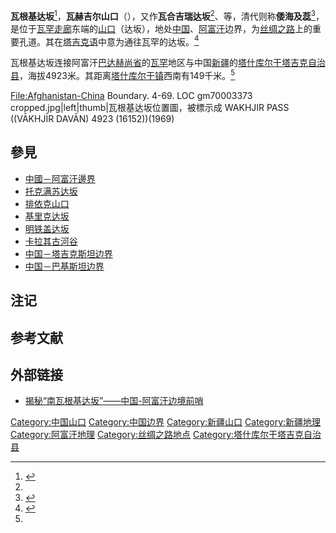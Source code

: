{{Infobox mountain pass
| name = 瓦根基达坂 <br> Wakhjir Pass
| photo = Head of Ab-i-Panja Valley, Looking Towards Wakhjir Pass and Oxus Source Glaciers.jpg
| photo_caption = [[马尔克·奥莱尔·斯坦因|马尔克·奥莱尔·斯坦因]]拍摄在达板前的山谷照片 
| elevation_m = 4923
| location = {{Flag|阿富汗伊斯蘭酋長國}}[[巴达赫尚省|巴达赫尚省]][[瓦罕县|瓦罕县]]- <br>{{CHN}}[[新疆|新疆]][[喀什地区|喀什地区]][[塔什库尔干塔吉克自治县|塔什库尔干]]
| range = [[帕米尔高原|帕米尔高原]]
| map = China Xinjiang Southern
| label_position = top
| coordinates = {{coord|37|05|14|N|74|29|03|E|type:pass|format=dms|display=inline,title}}
}}
{{see also|瓦罕}}
{{see also|瓦罕走廊}}

'''瓦根基达坂'''<ref name="border_agreement">{{cite wikisource |title=中华人民共和国和阿富汗王国边界条约 |wslanguage=zh|quote=经过高程为4923米的南瓦根基达坂（阿方图称瓦根基山口）|date=1963-11-22}}</ref>，'''瓦赫吉尔山口'''（{{lang|en|Wakhjir Pass}}），又作'''瓦合吉瑞达坂'''<ref name=xyyj />、等，清代则称'''倭海及蕊'''<ref>{{cite web|url=http://www.thepaper.cn/newsDetail_forward_1285744|title=侯杨方：追寻玄奘，在帕米尔复原丝绸之路|work=[[澎湃新闻|澎湃新闻]]|date=2014-12-24|access-date=2015-02-17|archive-date=2019-09-30|archive-url=https://web.archive.org/web/20190930033336/http://www.thepaper.cn/newsDetail_forward_1285744|dead-url=no}}</ref>，是位于[[瓦罕走廊|瓦罕走廊]]东端的[[山口|山口]]（达坂），地处[[中国|中国]]、[[阿富汗|阿富汗]]边界，为[[丝绸之路|丝绸之路]]上的重要孔道。其在[[塔吉克语|塔吉克语]]中意为通往瓦罕的达坂。<ref name=xyyj>{{cite journal|title=瓦合吉瑞达坂|journal=西域研究|year=1992|issue=2}}</ref>

瓦根基达坂连接阿富汗[[巴达赫尚省|巴达赫尚省]]的[[瓦罕|瓦罕]]地区与中国[[新疆|新疆]]的[[塔什库尔干塔吉克自治县|塔什库尔干塔吉克自治县]]，海拔4923米。其距离[[塔什库尔干镇|塔什库尔干镇]]西南有149千米。<ref name=xyyj />

<gallery widths="300px" heights="250px" perrow="4" class="center">
File:Afghanistan-China Boundary. 4-69. LOC gm70003373 cropped.jpg|left|thumb|瓦根基达坂位置圖，被標示成 WAKHJIR PASS ((VĀKHJĪR DAVĀN) 4923 (16152))(1969){{efn|来自于地圖: "名稱和邊界表示不一定具有官方性"}} 
</gallery>

== 參見 ==
*[[中國－阿富汗邊界|中國－阿富汗邊界]]
*[[托克满苏达坂|托克满苏达坂]]
*[[排依克山口|排依克山口]]
*[[基里克达坂|基里克达坂]]
*[[明铁盖达坂|明铁盖达坂]]
*[[卡拉其古河谷|卡拉其古河谷]]
*[[中国－塔吉克斯坦边界|中国－塔吉克斯坦边界]]
*[[中国－巴基斯坦边界|中国－巴基斯坦边界]]

== 注记 ==
{{notelist}}

== 参考文献 ==
{{reflist}}

== 外部链接 ==

* [http://v.youku.com/v_show/id_XMzc3MjUxNTAw.html 揭秘“南瓦根基达坂”——中国-阿富汗边境前哨] {{Wayback|url=http://v.youku.com/v_show/id_XMzc3MjUxNTAw.html |date=20201007133852 }}


{{DEFAULTSORT:Wakhjir Pass}}
{{中国山口}}
[[Category:中国山口|Category:中国山口]]
[[Category:中国边界|Category:中国边界]]
[[Category:新疆山口|Category:新疆山口]]
[[Category:新疆地理|Category:新疆地理]]
[[Category:阿富汗地理|Category:阿富汗地理]]
[[Category:丝绸之路地点|Category:丝绸之路地点]]
[[Category:塔什库尔干塔吉克自治县|Category:塔什库尔干塔吉克自治县]]